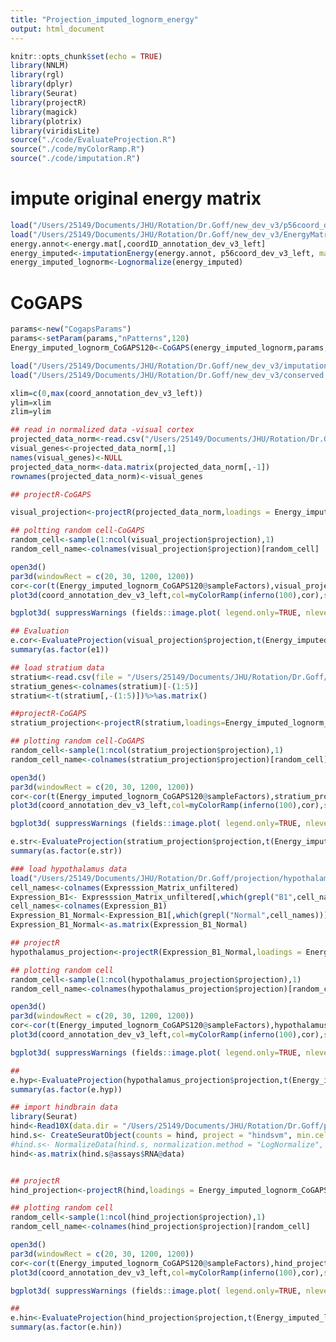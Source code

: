 ---
title: "Projection_imputed_lognorm_energy"
output: html_document
---

```{r setup, include=FALSE}
knitr::opts_chunk$set(echo = TRUE)
library(NNLM)
library(rgl)
library(dplyr)
library(Seurat)
library(projectR)
library(magick)
library(plotrix)
library(viridisLite)
source("./code/EvaluateProjection.R")
source("./code/myColorRamp.R")
source("./code/imputation.R")
```
# impute original energy matrix
```{r }
load("/Users/25149/Documents/JHU/Rotation/Dr.Goff/new_dev_v3/p56coord_dev_v3_left.RData")
load("/Users/25149/Documents/JHU/Rotation/Dr.Goff/new_dev_v3/EnergyMatrix/energy_dev_v3_sagittal.RData")
energy.annot<-energy.mat[,coordID_annotation_dev_v3_left]
energy_imputed<-imputationEnergy(energy.annot, p56coord_dev_v3_left, maxdistance=2.5)
energy_imputed_lognorm<-Lognormalize(energy_imputed)
```
# CoGAPS
```{r }
params<-new("CogapsParams")
params<-setParam(params,"nPatterns",120)
Energy_imputed_lognorm_CoGAPS120<-CoGAPS(energy_imputed_lognorm,params,nIterations=1000)
```

```{r }
load("/Users/25149/Documents/JHU/Rotation/Dr.Goff/new_dev_v3/imputation/CoGAPS_Lognorm/Energy_imputed_lognorm_CoGAPS120.RData")
load("/Users/25149/Documents/JHU/Rotation/Dr.Goff/new_dev_v3/conserved pattern/group.RData")

xlim=c(0,max(coord_annotation_dev_v3_left))
ylim=xlim
zlim=ylim
```


```{r}
## read in normalized data -visual cortex
projected_data_norm<-read.csv("/Users/25149/Documents/JHU/Rotation/Dr.Goff/projection/visual cortex/GSE71585_RefSeq_TPM.csv")
visual_genes<-projected_data_norm[,1]
names(visual_genes)<-NULL
projected_data_norm<-data.matrix(projected_data_norm[,-1])
rownames(projected_data_norm)<-visual_genes

## projectR-CoGAPS

visual_projection<-projectR(projected_data_norm,loadings = Energy_imputed_lognorm_CoGAPS120@featureLoadings,full=TRUE)

## poltting random cell-CoGAPS
random_cell<-sample(1:ncol(visual_projection$projection),1)
random_cell_name<-colnames(visual_projection$projection)[random_cell]

open3d()
par3d(windowRect = c(20, 30, 1200, 1200))
cor<-cor(t(Energy_imputed_lognorm_CoGAPS120@sampleFactors),visual_projection$projection[,random_cell])
plot3d(coord_annotation_dev_v3_left,col=myColorRamp(inferno(100),cor),size=3,box=F,axes=F,xlab="",ylab="", zlab="",xlim=xlim,ylim=ylim,zlim=zlim, main=random_cell_name, alpha=(cor-min(cor))/(max(cor)-min(cor)))

bgplot3d( suppressWarnings (fields::image.plot( legend.only=TRUE, nlevel=100,zlim=c(min(cor),max(cor)), legend.args=list(text=''),col=inferno(100))))

## Evaluation
e.cor<-EvaluateProjection(visual_projection$projection,t(Energy_imputed_lognorm_CoGAPS120@sampleFactors),group,allzero = c())
summary(as.factor(e1))
```

```{r}
## load stratium data
stratium<-read.csv(file = "/Users/25149/Documents/JHU/Rotation/Dr.Goff/projection/stratium/GSE82187_cast_all_forGEO.csv")
stratium_genes<-colnames(stratium)[-(1:5)]
stratium<-t(stratium[,-(1:5)])%>%as.matrix()

##projectR-CoGAPS
stratium_projection<-projectR(stratium,loadings=Energy_imputed_lognorm_CoGAPS120@featureLoadings,full=TRUE)

## plotting random cell-CoGAPS
random_cell<-sample(1:ncol(stratium_projection$projection),1)
random_cell_name<-colnames(stratium_projection$projection)[random_cell]

open3d()
par3d(windowRect = c(20, 30, 1200, 1200))
cor<-cor(t(Energy_imputed_lognorm_CoGAPS120@sampleFactors),stratium_projection$projection[,random_cell])
plot3d(coord_annotation_dev_v3_left,col=myColorRamp(inferno(100),cor),size=3,box=F,axes=F,xlab="",ylab="",zlab="",xlim=xlim,ylim=ylim,zlim=zlim, main=random_cell_name,alpha=(cor-min(cor))/(max(cor)-min(cor)))

bgplot3d( suppressWarnings (fields::image.plot( legend.only=TRUE, nlevel=100,zlim=c(min(cor),max(cor)), legend.args=list(text=''),col=inferno(100))))

e.str<-EvaluateProjection(stratium_projection$projection,t(Energy_imputed_lognorm_CoGAPS120@sampleFactors),group,allzero = c())
summary(as.factor(e.str))
```

```{r}
### load hypothalamus data
load("/Users/25149/Documents/JHU/Rotation/Dr.Goff/projection/hypothalamus/GSE87544_1443737Cells.Expresssion.Matrix.log_tpm+1_.renamed.RData/GSE87544_1443737Cells.Expresssion.Matrix.log_tpm+1_.renamed.RData")
cell_names<-colnames(Expresssion_Matrix_unfiltered)
Expression_B1<- Expresssion_Matrix_unfiltered[,which(grepl("B1",cell_names))]
cell_names<-colnames(Expression_B1)
Expression_B1_Normal<-Expression_B1[,which(grepl("Normal",cell_names))]
Expression_B1_Normal<-as.matrix(Expression_B1_Normal)

## projectR
hypothalamus_projection<-projectR(Expression_B1_Normal,loadings = Energy_imputed_lognorm_CoGAPS120@featureLoadings,full=TRUE)

## plotting random cell
random_cell<-sample(1:ncol(hypothalamus_projection$projection),1)
random_cell_name<-colnames(hypothalamus_projection$projection)[random_cell]

open3d()
par3d(windowRect = c(20, 30, 1200, 1200))
cor<-cor(t(Energy_imputed_lognorm_CoGAPS120@sampleFactors),hypothalamus_projection$projection[,random_cell])
plot3d(coord_annotation_dev_v3_left,col=myColorRamp(inferno(100),cor),size=3,box=F,axes=F,xlab="",ylab="",zlab="",xlim=xlim,ylim=ylim,zlim=zlim, main=random_cell_name,alpha=(cor-min(cor))/(max(cor)-min(cor)))

bgplot3d( suppressWarnings (fields::image.plot( legend.only=TRUE, nlevel=100,zlim=c(min(cor),max(cor)), legend.args=list(text=''),col=inferno(100))))

##
e.hyp<-EvaluateProjection(hypothalamus_projection$projection,t(Energy_imputed_lognorm_CoGAPS120@sampleFactors),group,allzero = c())
summary(as.factor(e.hyp))
```

```{r}
## import hindbrain data
library(Seurat)
hind<-Read10X(data.dir = "/Users/25149/Documents/JHU/Rotation/Dr.Goff/projection/cerebellum/")
hind.s<- CreateSeuratObject(counts = hind, project = "hindsvm", min.cells = 3, min.features = 200)
#hind.s<- NormalizeData(hind.s, normalization.method = "LogNormalize", scale.factor = 500)
hind<-as.matrix(hind.s@assays$RNA@data)


## projectR
hind_projection<-projectR(hind,loadings = Energy_imputed_lognorm_CoGAPS120@featureLoadings, full=TRUE)

## plotting random cell
random_cell<-sample(1:ncol(hind_projection$projection),1)
random_cell_name<-colnames(hind_projection$projection)[random_cell]

open3d()
par3d(windowRect = c(20, 30, 1200, 1200))
cor<-cor(t(Energy_imputed_lognorm_CoGAPS120@sampleFactors),hind_projection$projection[,random_cell])
plot3d(coord_annotation_dev_v3_left,col=myColorRamp(inferno(100),cor),size=3,box=F,axes=F,xlab="",ylab="",zlab="",xlim=xlim,ylim=ylim,zlim=zlim, main=random_cell_name,alpha=(cor-min(cor))/(max(cor)-min(cor)))

bgplot3d( suppressWarnings (fields::image.plot( legend.only=TRUE, nlevel=100,zlim=c(min(cor),max(cor)), legend.args=list(text=''),col=inferno(100))))

## 
e.hin<-EvaluateProjection(hind_projection$projection,t(Energy_imputed_lognorm_CoGAPS120@sampleFactors),group,allzero = c())
summary(as.factor(e.hin))
```

